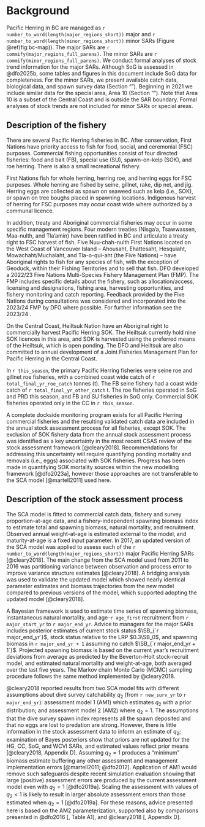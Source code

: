 # Background

Pacific Herring in BC are managed as
`r number_to_word(length(major_regions_short))` major and
`r number_to_word(length(minor_regions_short))` minor
SARs (Figure \@ref(fig:bc-map)).
The major SARs are `r commify(major_regions_full_parens)`.
The minor SARs are `r commify(minor_regions_full_parens)`.
We conduct formal analyses of stock trend information for the major SARs.
Although SoG is assessed in @dfo2025b,
some tables and figures in this document include SoG data for completeness.
For the minor SARs, we present available
catch data, biological data, and spawn survey data
(Section "\nameref{sec:app-minor}").
Beginning in 2021 we include similar data for the special area, Area 10
(Section "\nameref{sec:app-special}").
Note that Area 10 is a subset of the Central Coast
and is outside the SAR boundary.
Formal analyses of stock trends are not included for
minor SARs or special areas.

## Description of the fishery

There are several Pacific Herring fisheries in BC.
After conservation,
First Nations have priority access to fish for
food, social, and ceremonial (FSC) purposes.
Commercial fishing opportunities consist of four directed fisheries:
food and bait (FB),
special use (SU),
spawn-on-kelp (SOK), and
roe herring.
There is also a small recreational fishery.

First Nations fish for whole herring, herring roe, and
herring eggs for FSC purposes.
Whole herring are fished by seine, gillnet, rake, dip net, and jig.
Herring eggs are collected as spawn on seaweed such as kelp (i.e., SOK), or
spawn on tree boughs placed in spawning locations. 
Indigenous harvest of herring for FSC purposes may occur coast wide
where authorized by a communal licence.

In addition, treaty and Aboriginal commercial fisheries may occur
in some specific management regions.
Four modern treaties (Nisga'a, Tsawwassen, Maa-nulth, and Tla'amin)
have been ratified in BC and articulate a treaty right to FSC harvest of fish.
Five Nuu-chah-nulth First Nations located on the West Coast of Vancouver Island
-- Ahousaht, Ehattesaht, Hesquiaht, Mowachaht/Muchalaht, and Tla-o-qui-aht
(the Five Nations) --
have Aboriginal rights to fish for any species of fish,
with the exception of Geoduck,
within their Fishing Territories and to sell that fish.
DFO developed a 2022/23 Five Nations Multi-Species
Fishery Management Plan (FMP).
The FMP includes specific details about the fishery, such as
allocation/access,
licensing and designations,
fishing area,
harvesting opportunities, and
fishery monitoring and catch reporting.
Feedback provided by the Five Nations during consultations was considered
and incorporated into the 2023/24 FMP by DFO where possible.
For further information see the 2023/24
\link{https://waves-vagues.dfo-mpo.gc.ca/library-bibliotheque/41096605.pdf}{FMP}.

On the Central Coast,
Heiltsuk Nation have an Aboriginal right to commercially harvest
Pacific Herring SOK.
The Heiltsuk currently hold nine SOK licences in this area,
and SOK is harvested using the preferred means of the Heiltsuk,
which is open ponding.
The DFO and Heiltsuk are also committed to annual development of a
Joint Fisheries Management Plan for Pacific Herring in the Central Coast.

In `r this_season`, the primary Pacific Herring fisheries were 
seine roe and gillnet roe fisheries,
with a combined coast wide catch of `r total_final_yr_roe_catch` tonnes (t).
The FB seine fishery had a coast wide catch of
`r total_final_yr_other_catch`&nbsp;t.
The roe fisheries operated in SoG and PRD this season, and FB and SU fisheries
in SoG only.
Commercial SOK fisheries operated only in the CC in `r this_season`.

A complete dockside monitoring program exists for all Pacific Herring
commercial fisheries and the resulting validated catch data are included
in the annual stock assessment process for all fisheries, except SOK.
The exclusion of SOK fishery data from the annual stock assessment process was
identified as a key uncertainty in the most recent CSAS review
of the stock assessment framework [@cleary2018].
Recommendations for addressing this uncertainty will require quantifying
ponding mortality and removals (i.e., eggs) associated with SOK fisheries.
Progress has been made in quantifying SOK mortality sources within the 
new modelling framework [@dfo2023a], however those approaches are not
transferable to the SCA model [@martell2011] used here.

## Description of the stock assessment process

The SCA model is fitted to
commercial catch data,
fishery and survey proportion-at-age data, and
a fishery-independent spawning biomass index to estimate
total and spawning biomass,
natural mortality, and
recruitment.
Observed annual weight-at-age is estimated external to the model, and
maturity-at-age is a fixed input parameter.
In 2017, an updated version of the SCA model was applied to assess each of the
`r number_to_word(length(major_regions_short))`
major Pacific Herring SARs [@cleary2018].
The main change from the SCA model used from 2011 to 2016 was
partitioning variance between observation and process error
to improve variance structure estimates [@cleary2018].
A bridging analysis was used to validate the updated model
which showed nearly identical parameter estimates and biomass trajectories
from the new model compared to previous versions of the model,
which supported adopting the updated model [@cleary2018].

A Bayesian framework is used to estimate time series of
spawning biomass,
instantaneous natural mortality, and
age-`r age_first` recruitment from `r major_start_yr` to `r major_end_yr`.
Advice to managers for the major SARs includes
posterior estimates of
current stock status $\SB_{`r major_end_yr`}$,
stock status relative to the LRP $0.3\SB_0$, and
spawning biomass in `r major_end_yr + 1` assuming no catch
$\SB_{`r major_end_yr + 1`}$.
Projected spawning biomass is based on
the current year's recruitment deviations from average as 
predicted by the Beverton-Holt stock-recruit model, and
estimated natural mortality and weight-at-age,
both averaged over the last five years.
The Markov chain Monte Carlo (MCMC) sampling procedure
follows the same method implemented by @cleary2018.

@cleary2018 reported results from two SCA model fits with different
assumptions about dive survey catchability $q_2$
(from `r new_surv_yr` to `r major_end_yr`):
assessment model 1 (AM1) which estimates $q_2$ with a prior distribution; and
assessment model 2 (AM2) where $q_2 = 1$.
The assumptions that the dive survey spawn index represents
all the spawn deposited and that no eggs are lost to predation are strong.
However, there is little information in the stock assessment data
to inform an estimate of $q_2$;
examination of Bayes posteriors show that priors are not updated for
the HG, CC, SoG, and WCVI SARs, and
estimated values reflect prior means [@cleary2018, Appendix D].
Assuming $q_2 = 1$ produces a "minimum" biomass estimate
buffering any other assessment and management implementation errors
[@martell2011; @dfo2012].
Application of AM1 would remove such safeguards
despite recent simulation evaluation showing that
large (positive) assessment errors are produced by the current assessment model
even with $q_2 = 1$ [@dfo2019a].
Scaling the assessment with values of $q_2 < 1$ is likely to result in
larger absolute assessment errors than those estimated
when $q_2 = 1$ [@dfo2019a].
For these reasons,
advice presented here is based on the AM2 parameterization,
supported also by comparisons presented in @dfo2016 [, Table A1], and
@cleary2018 [, Appendix D].
